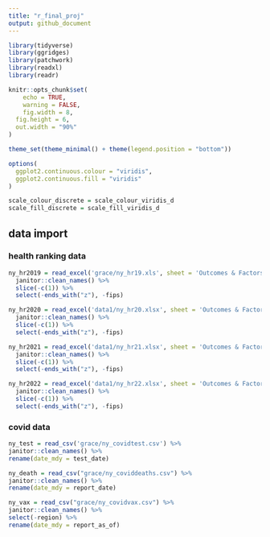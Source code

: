 ```yaml
---
title: "r_final_proj"
output: github_document
---
```


```r
library(tidyverse)
library(ggridges)
library(patchwork)
library(readxl)
library(readr)

knitr::opts_chunk$set(
	echo = TRUE,
	warning = FALSE,
	fig.width = 8, 
  fig.height = 6,
  out.width = "90%"
)

theme_set(theme_minimal() + theme(legend.position = "bottom"))

options(
  ggplot2.continuous.colour = "viridis",
  ggplot2.continuous.fill = "viridis"
)

scale_colour_discrete = scale_colour_viridis_d
scale_fill_discrete = scale_fill_viridis_d
```

## data import 

### health ranking data

```r
ny_hr2019 = read_excel('grace/ny_hr19.xls', sheet = 'Outcomes & Factors SubRankings', skip = 1) %>% 
  janitor::clean_names() %>% 
  slice(-c(1)) %>% 
  select(-ends_with("z"), -fips)

ny_hr2020 = read_excel('data1/ny_hr20.xlsx', sheet = 'Outcomes & Factors SubRankings', skip = 1) %>% 
  janitor::clean_names() %>% 
  slice(-c(1)) %>% 
  select(-ends_with("z"), -fips)

ny_hr2021 = read_excel('data1/ny_hr21.xlsx', sheet = 'Outcomes & Factors SubRankings', skip = 1) %>% 
  janitor::clean_names() %>% 
  slice(-c(1)) %>% 
  select(-ends_with("z"), -fips)

ny_hr2022 = read_excel('data1/ny_hr22.xlsx', sheet = 'Outcomes & Factors SubRankings', skip = 1) %>% 
  janitor::clean_names() %>% 
  slice(-c(1)) %>% 
  select(-ends_with("z"), -fips)
```

### covid data

```r
ny_test = read_csv('grace/ny_covidtest.csv') %>% 
janitor::clean_names() %>% 
rename(date_mdy = test_date)

ny_death = read_csv("grace/ny_coviddeaths.csv") %>% 
janitor::clean_names() %>% 
rename(date_mdy = report_date)

ny_vax = read_csv("grace/ny_covidvax.csv") %>% 
janitor::clean_names() %>% 
select(-region) %>%
rename(date_mdy = report_as_of)
```

